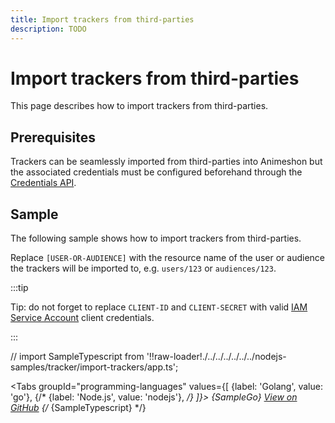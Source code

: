 ```yaml
---
title: Import trackers from third-parties
description: TODO
---
```


# Import trackers from third-parties

This page describes how to import trackers from third-parties.

## Prerequisites

Trackers can be seamlessly imported from third-parties into Animeshon but the associated credentials must be configured beforehand through the [Credentials API](/credentials/docs).

## Sample

The following sample shows how to import trackers from third-parties.

Replace `[USER-OR-AUDIENCE]` with the resource name of the user or audience the trackers will be imported to, e.g. `users/123` or `audiences/123`.

:::tip

Tip: do not forget to replace `CLIENT-ID` and `CLIENT-SECRET` with valid [IAM Service Account](/authentication/service-accounts) client credentials.

:::

// import SampleTypescript from '!!raw-loader!./../../../../../../nodejs-samples/tracker/import-trackers/app.ts';


<Tabs
  groupId="programming-languages"
  values={[
    {label: 'Golang', value: 'go'},
    {/* {label: 'Node.js', value: 'nodejs'}, */}
  ]}>
  <TabItem value="go">
    <CodeBlock language="go">
      {SampleGo}
    </CodeBlock>
    <a href="https://github.com/animeapis/golang-samples/blob/master/tracker/import-trackers/main.go">View on GitHub</a>
  </TabItem>
  {/* <TabItem value="nodejs">
    <CodeBlock language="typescript">
      {SampleTypescript}
    </CodeBlock>
  </TabItem> */}
</Tabs>
